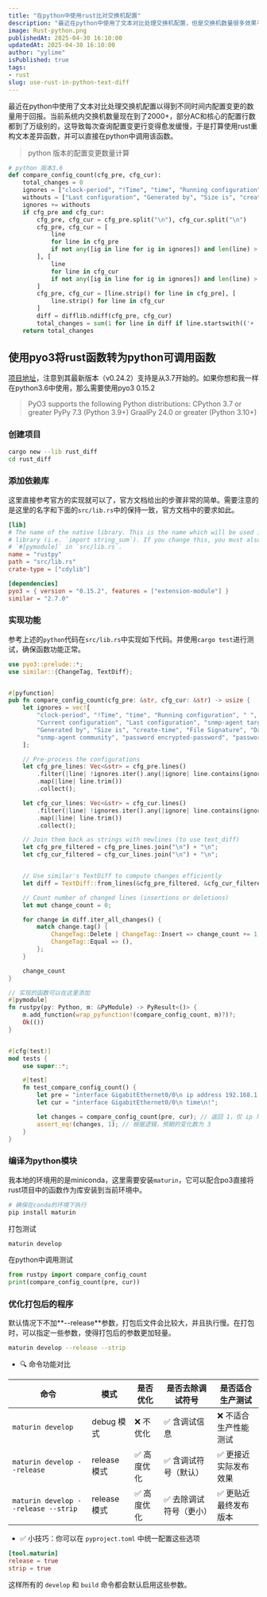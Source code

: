```yaml
---
title: "在python中使用rust比对交换机配置"
description: "最近在python中使用了文本对比处理交换机配置，但是交换机数量很多效果不理想，于是打算通过rust来提高性能"
image: Rust-python.png
publishedAt: 2025-04-30 16:10:00
updatedAt: 2025-04-30 16:10:00
author: "yylime"
isPublished: true
tags:
- rust
slug: use-rust-in-python-text-diff
---
```


最近在python中使用了文本对比处理交换机配置以得到不同时间内配置变更的数量用于回报。当前系统内交换机数量现在到了2000+，部分AC和核心的配置行数都到了万级别的，这导致每次查询配置变更行变得愈发缓慢，于是打算使用rust重构文本差异函数，并可以直接在python中调用该函数。

> python 版本的配置变更数量计算

```python showLineNumbers
# python 版本3.6
def compare_config_count(cfg_pre, cfg_cur):
    total_changes = 0
    ignores = ["clock-period", "!Time", "time", "Running configuration", "	", "Current configuration", "Last configuration", "snmp-agent target-host host-name"]
    withouts = ["Last configuration", "Generated by", "Size is", "create-time", "File Signature", "Date", "snmp-agent community", "password encrypted-password", "password"]
    ignores += withouts
    if cfg_pre and cfg_cur:
        cfg_pre, cfg_cur = cfg_pre.split("\n"), cfg_cur.split("\n")
        cfg_pre, cfg_cur = [
            line
            for line in cfg_pre
            if not any([ig in line for ig in ignores]) and len(line) > 3
        ], [
            line
            for line in cfg_cur
            if not any([ig in line for ig in ignores]) and len(line) > 3
        ]
        cfg_pre, cfg_cur = [line.strip() for line in cfg_pre], [
            line.strip() for line in cfg_cur
        ]
        diff = difflib.ndiff(cfg_pre, cfg_cur)
        total_changes = sum(1 for line in diff if line.startswith(('+ ', '- ')))
    return total_changes
```

## 使用pyo3将rust函数转为python可调用函数
[项目地址](https://pyo3.rs/v0.24.2/changelog.html)，注意到其最新版本（v0.24.2）支持是从3.7开始的。如果你想和我一样在python3.6中使用，那么需要使用pyo3 0.15.2
> PyO3 supports the following Python distributions:
> CPython 3.7 or greater
> PyPy 7.3 (Python 3.9+)
> GraalPy 24.0 or greater (Python 3.10+)

### 创建项目
```bash
cargo new --lib rust_diff
cd rust_diff
```
### 添加依赖库
这里直接参考官方的实现就可以了，官方文档给出的步骤非常的简单。需要注意的是这里的名字和下面的`src/lib.rs`中的保持一致，官方文档中的要求如此。
```toml showLineNumbers {5}
[lib]
# The name of the native library. This is the name which will be used in Python to import the
# library (i.e. `import string_sum`). If you change this, you must also change the name of the
# `#[pymodule]` in `src/lib.rs`.
name = "rustpy"
path = "src/lib.rs"
crate-type = ["cdylib"]

[dependencies]
pyo3 = { version = "0.15.2", features = ["extension-module"] }
similar = "2.7.0"
```
### 实现功能
参考上述的`python`代码在`src/lib.rs`中实现如下代码。并使用`cargo test`进行测试，确保函数功能正常。

```rust showLineNumbers title="src/lib.rs"
use pyo3::prelude::*;
use similar::{ChangeTag, TextDiff};


#[pyfunction]
pub fn compare_config_count(cfg_pre: &str, cfg_cur: &str) -> usize {
    let ignores = vec![
        "clock-period", "!Time", "time", "Running configuration", "	", 
        "Current configuration", "Last configuration", "snmp-agent target-host host-name",
        "Generated by", "Size is", "create-time", "File Signature", "Date",
        "snmp-agent community", "password encrypted-password", "password"
    ];

    // Pre-process the configurations
    let cfg_pre_lines: Vec<&str> = cfg_pre.lines()
        .filter(|line| !ignores.iter().any(|ignore| line.contains(ignore)) && line.trim().len() > 3)
        .map(|line| line.trim())
        .collect();

    let cfg_cur_lines: Vec<&str> = cfg_cur.lines()
        .filter(|line| !ignores.iter().any(|ignore| line.contains(ignore)) && line.trim().len() > 3)
        .map(|line| line.trim())
        .collect();

    // Join them back as strings with newlines (to use text_diff)
    let cfg_pre_filtered = cfg_pre_lines.join("\n") + "\n";
    let cfg_cur_filtered = cfg_cur_lines.join("\n") + "\n";


    // Use similar's TextDiff to compute changes efficiently
    let diff = TextDiff::from_lines(&cfg_pre_filtered, &cfg_cur_filtered);

    // Count number of changed lines (insertions or deletions)
    let mut change_count = 0;

    for change in diff.iter_all_changes() {
        match change.tag() {
            ChangeTag::Delete | ChangeTag::Insert => change_count += 1,
            ChangeTag::Equal => (),
        };
    }

    change_count
}

// 实现的函数可以在这里添加
#[pymodule]
fn rustpy(py: Python, m: &PyModule) -> PyResult<()> {
    m.add_function(wrap_pyfunction!(compare_config_count, m)?)?;
    Ok(())
}


#[cfg(test)]
mod tests {
    use super::*;

    #[test]
    fn test_compare_config_count() {
        let pre = "interface GigabitEthernet0/0\n ip address 192.168.1.1 255.255.255.0\n!\ntime\n snmp-agent community read public";
        let cur = "interface GigabitEthernet0/0\n time\n!";

        let changes = compare_config_count(pre, cur); // 返回 1，仅 ip 地址变化
        assert_eq!(changes, 1); // 根据逻辑，预期的变化数为 3
    }
}
```

### 编译为python模块
我本地的环境用的是miniconda，这里需要安装`maturin`，它可以配合po3直接将rust项目中的函数作为库安装到当前环境中。
```bash
# 确保在conda的环境下执行
pip install maturin
```
打包测试
```bash
maturin develop
```
在python中调用测试
```python
from rustpy import compare_config_count
print(compare_config_count(pre, cur))
```
### 优化打包后的程序
默认情况下不加**--release**参数，打包后文件会比较大，并且执行慢。在打包时，可以指定一些参数，使得打包后的参数更加轻量。
```bash
maturin develop --release --strip
```

- 🔍 命令功能对比

| 命令 | 模式 | 是否优化 | 是否去除调试符号 | 是否适合生产测试 |
|------|------|-----------|------------------|-------------------|
| `maturin develop` | debug 模式 | ❌ 不优化 | ✅ 含调试信息 | ❌ 不适合生产性能测试 |
| `maturin develop --release` | release 模式 | ✅ 高度优化 | ✅ 含调试符号（默认） | ✅ 更接近实际发布效果 |
| `maturin develop --release --strip` | release 模式 | ✅ 高度优化 | ✅ 去除调试符号（更小） | ✅ 更贴近最终发布版本 |


-  ✅ 小技巧：你可以在 `pyproject.toml` 中统一配置这些选项
```toml
[tool.maturin]
release = true
strip = true
```
这样所有的 `develop` 和 `build` 命令都会默认启用这些参数。